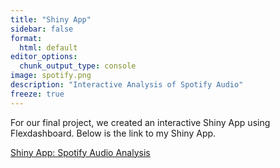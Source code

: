 ```yaml
---
title: "Shiny App"
sidebar: false
format:
  html: default
editor_options: 
  chunk_output_type: console
image: spotify.png
description: "Interactive Analysis of Spotify Audio"
freeze: true
---
```


For our final project, we created an interactive Shiny App using Flexdashboard. Below is the link to my Shiny App.

[Shiny App: Spotify Audio Analysis](https://abbyhahs.shinyapps.io/Spotify_Audio_Analysis/)